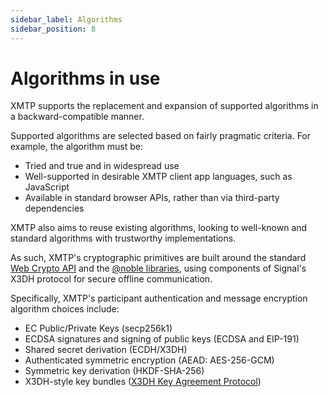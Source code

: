 ```yaml
---
sidebar_label: Algorithms
sidebar_position: 8
---
```


# Algorithms in use

XMTP supports the replacement and expansion of supported algorithms in a backward-compatible manner.

Supported algorithms are selected based on fairly pragmatic criteria. For example, the algorithm must be:

* Tried and true and in widespread use
* Well-supported in desirable XMTP client app languages, such as JavaScript
* Available in standard browser APIs, rather than via third-party dependencies

XMTP also aims to reuse existing algorithms, looking to well-known and standard algorithms with trustworthy implementations.

As such, XMTP's cryptographic primitives are built around the standard [Web Crypto API](https://developer.mozilla.org/en-US/docs/Web/API/SubtleCrypto) and the [@noble libraries](https://www.npmjs.com/package/@noble/secp256k1), using components of Signal's X3DH protocol for secure offline communication.

Specifically, XMTP's participant authentication and message encryption algorithm choices include:

* EC Public/Private Keys (secp256k1)
* ECDSA signatures and signing of public keys (ECDSA and EIP-191)
* Shared secret derivation (ECDH/X3DH)
* Authenticated symmetric encryption (AEAD: AES-256-GCM)
* Symmetric key derivation (HKDF-SHA-256)
* X3DH-style key bundles ([X3DH Key Agreement Protocol](https://signal.org/docs/specifications/x3dh/))
